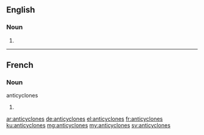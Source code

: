 ==English==

===Noun===
{{head|en}}

# {{plural of|anticyclone}}

----
==French==

===Noun===
; anticyclones

# {{plural of|anticyclone|lang=fr}}

[[ar:anticyclones]]
[[de:anticyclones]]
[[el:anticyclones]]
[[fr:anticyclones]]
[[ku:anticyclones]]
[[mg:anticyclones]]
[[my:anticyclones]]
[[sv:anticyclones]]